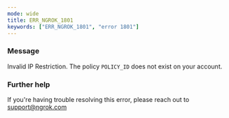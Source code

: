 ```yaml
---
mode: wide
title: ERR_NGROK_1801
keywords: ["ERR_NGROK_1801", "error 1801"]
---
```



### Message

Invalid IP Restriction. The policy `POLICY_ID` does not exist on your account.

<ErrorDetails />

### Further help

If you're having trouble resolving this error, please reach out to [support@ngrok.com](mailto:support@ngrok.com?subject=Help%20with%20ERR_NGROK_1801)
